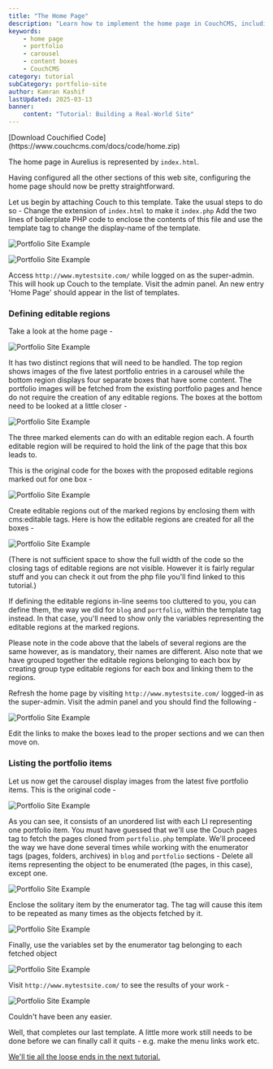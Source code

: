 ```yaml
---
title: "The Home Page"
description: "Learn how to implement the home page in CouchCMS, including portfolio carousel and content boxes."
keywords:
    - home page
    - portfolio
    - carousel
    - content boxes
    - CouchCMS
category: tutorial
subCategory: portfolio-site
author: Kamran Kashif
lastUpdated: 2025-03-13
banner:
    content: "Tutorial: Building a Real-World Site"
---
```



<Card icon="download" title="Download Code">
[Download Couchified Code](https://www.couchcms.com/docs/code/home.zip)
</Card>

The home page in Aurelius is represented by `index.html`.

Having configured all the other sections of this web site, configuring the home page should now be pretty straightforward.

Let us begin by attaching Couch to this template.
Take the usual steps to do so -
Change the extension of `index.html` to make it `index.php`
Add the two lines of boilerplate PHP code to enclose the contents of this file and use the template tag to change the display-name of the template.

![Portfolio Site Example](../../../../assets/img/contents/portfolio-site-179.png)

![Portfolio Site Example](../../../../assets/img/contents/portfolio-site-180.png)

Access `http://www.mytestsite.com/` while logged on as the super-admin.
This will hook up Couch to the template.
Visit the admin panel. An new entry 'Home Page' should appear in the list of templates.

### Defining editable regions

Take a look at the home page -

![Portfolio Site Example](../../../../assets/img/contents/portfolio-site-181.png)

It has two distinct regions that will need to be handled.
The top region shows images of the five latest portfolio entries in a carousel while the bottom region displays four separate boxes that have some content.
The portfolio images will be fetched from the existing portfolio pages and hence do not require the creation of any editable regions.
The boxes at the bottom need to be looked at a little closer -

![Portfolio Site Example](../../../../assets/img/contents/portfolio-site-182.png)

The three marked elements can do with an editable region each. A fourth editable region will be required to hold the link of the page that this box leads to.

This is the original code for the boxes with the proposed editable regions marked out for one box -

![Portfolio Site Example](../../../../assets/img/contents/portfolio-site-183.png)

Create editable regions out of the marked regions by enclosing them with cms:editable tags.
Here is how the editable regions are created for all the boxes -

![Portfolio Site Example](../../../../assets/img/contents/portfolio-site-184.png)

(There is not sufficient space to show the full width of the code so the closing tags of editable regions are not visible. However it is fairly regular stuff and you can check it out from the php file you'll find linked to this tutorial.)

If defining the editable regions in-line seems too cluttered to you, you can define them, the way we did for `blog` and `portfolio`, within the template tag instead. In that case, you'll need to show only the variables representing the editable regions at the marked regions.

Please note in the code above that the labels of several regions are the same however, as is mandatory, their names are different.
Also note that we have grouped together the editable regions belonging to each box by creating group type editable regions for each box and linking them to the regions.

Refresh the home page by visiting `http://www.mytestsite.com/` logged-in as the super-admin.
Visit the admin panel and you should find the following -

![Portfolio Site Example](../../../../assets/img/contents/portfolio-site-185.png)

Edit the links to make the boxes lead to the proper sections and we can then move on.

### Listing the portfolio items

Let us now get the carousel display images from the latest five portfolio items.
This is the original code -

![Portfolio Site Example](../../../../assets/img/contents/portfolio-site-186.png)

As you can see, it consists of an unordered list with each LI representing one portfolio item.
You must have guessed that we'll use the Couch pages tag to fetch the pages cloned from `portfolio.php` template.
We'll proceed the way we have done several times while working with the enumerator tags (pages, folders, archives) in `blog` and `portfolio` sections -
Delete all items representing the object to be enumerated (the pages, in this case), except one.

![Portfolio Site Example](../../../../assets/img/contents/portfolio-site-187.png)

Enclose the solitary item by the enumerator tag. The tag will cause this item to be repeated as many times as the objects fetched by it.

![Portfolio Site Example](../../../../assets/img/contents/portfolio-site-188.png)

Finally, use the variables set by the enumerator tag belonging to each fetched object

![Portfolio Site Example](../../../../assets/img/contents/portfolio-site-189.png)

Visit `http://www.mytestsite.com/` to see the results of your work -

![Portfolio Site Example](../../../../assets/img/contents/portfolio-site-190.png)

Couldn't have been any easier.

Well, that completes our last template. A little more work still needs to be done before we can finally call it quits - e.g. make the menu links work etc.

[We'll tie all the loose ends in the next tutorial.](../tying-the-loose-ends/)
